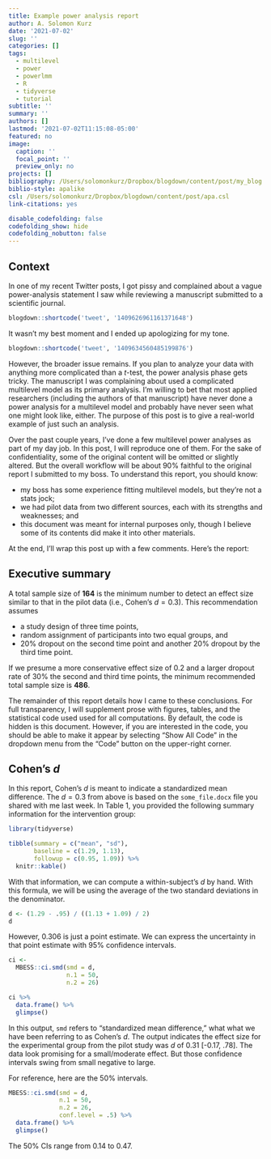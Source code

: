 ```yaml
---
title: Example power analysis report
author: A. Solomon Kurz
date: '2021-07-02'
slug: ''
categories: []
tags:
  - multilevel
  - power
  - powerlmm
  - R
  - tidyverse
  - tutorial
subtitle: ''
summary: ''
authors: []
lastmod: '2021-07-02T11:15:08-05:00'
featured: no
image:
  caption: ''
  focal_point: ''
  preview_only: no
projects: []
bibliography: /Users/solomonkurz/Dropbox/blogdown/content/post/my_blog.bib
biblio-style: apalike
csl: /Users/solomonkurz/Dropbox/blogdown/content/post/apa.csl  
link-citations: yes

disable_codefolding: false
codefolding_show: hide
codefolding_nobutton: false
---
```


## Context

In one of my recent Twitter posts, I got pissy and complained about a vague power-analysis statement I saw while reviewing a manuscript submitted to a scientific journal.

```r
blogdown::shortcode('tweet', '1409626961161371648')
```

It wasn't my best moment and I ended up apologizing for my tone.

```r
blogdown::shortcode('tweet', '1409634560485199876')
```

However, the broader issue remains. If you plan to analyze your data with anything more complicated than a $t$-test, the power analysis phase gets tricky. The manuscript I was complaining about used a complicated multilevel model as its primary analysis. I'm willing to bet that most applied researchers (including the authors of that manuscript) have never done a power analysis for a multilevel model and probably have never seen what one might look like, either. The purpose of this post is to give a real-world example of just such an analysis.

Over the past couple years, I've done a few multilevel power analyses as part of my day job. In this post, I will reproduce one of them. For the sake of confidentiality, some of the original content will be omitted or slightly altered. But the overall workflow will be about 90% faithful to the original report I submitted to my boss. To understand this report, you should know:

* my boss has some experience fitting multilevel models, but they're not a stats jock;
* we had pilot data from two different sources, each with its strengths and weaknesses; and
* this document was meant for internal purposes only, though I believe some of its contents did make it into other materials.

At the end, I'll wrap this post up with a few comments. Here's the report:

## Executive summary

A total sample size of **164** is the minimum number to detect an effect size similar to that in the pilot data (i.e., Cohen's $d = 0.3$). This recommendation assumes 

* a study design of three time points, 
* random assignment of participants into two equal groups, and 
* 20% dropout on the second time point and another 20% dropout by the third time point.

If we presume a more conservative effect size of $0.2$ and a larger dropout rate of 30% the second and third time points, the minimum recommended total sample size is **486**.

The remainder of this report details how I came to these conclusions. For full transparency, I will supplement prose with figures, tables, and the statistical code used used for all computations. By default, the code is hidden is this document. However, if you are interested in the code, you should be able to make it appear by selecting "Show All Code" in the dropdown menu from the "Code" button on the upper-right corner.

## Cohen's $d$

In this report, Cohen's $d$ is meant to indicate a standardized mean difference. The $d = 0.3$ from above is based on the `some_file.docx` file you shared with me last week. In Table 1, you provided the following summary information for the intervention group:

```r
library(tidyverse)

tibble(summary = c("mean", "sd"),
       baseline = c(1.29, 1.13),
       followup = c(0.95, 1.09)) %>% 
  knitr::kable()
```

With that information, we can compute a within-subject's $d$ by hand. With this formula, we will be using the average of the two standard deviations in the denominator.

```r
d <- (1.29 - .95) / ((1.13 + 1.09) / 2)
d
```

However, 0.306 is just a point estimate. We can express the uncertainty in that point estimate with 95% confidence intervals.

```r
ci <-
  MBESS::ci.smd(smd = d,
                n.1 = 50, 
                n.2 = 26)

ci %>% 
  data.frame() %>% 
  glimpse()
```

In this output, `smd` refers to "standardized mean difference," what what we have been referring to as Cohen's $d$. The output indicates the effect size for the experimental group from the pilot study was $d$ of 0.31 [-0.17, .78]. The data look promising for a small/moderate effect. But those confidence intervals swing from small negative to large. 

For reference, here are the 50% intervals.

```r
MBESS::ci.smd(smd = d,
              n.1 = 50, 
              n.2 = 26,
              conf.level = .5) %>% 
  data.frame() %>% 
  glimpse()
```

The 50% CIs range from 0.14 to 0.47.


